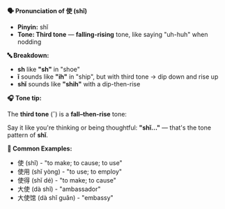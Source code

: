 **🗣️ Pronunciation of 使 (shǐ)**

- **Pinyin:** shǐ
- **Tone: Third tone** — **falling-rising** tone, like saying "uh-huh" when nodding

**🔤 Breakdown:**

- **sh** like **"sh"** in "shoe"
- **ǐ** sounds like **"ih"** in "ship", but with third tone → dip down and rise up
- **shǐ** sounds like **"shih"** with a dip-then-rise

**🎧 Tone tip:**

The **third tone** (ˇ) is a **fall–then-rise** tone:

Say it like you're thinking or being thoughtful: **"shǐ..."** — that's the tone pattern of **shǐ**.

**📝 Common Examples:**

- 使 (shǐ) - "to make; to cause; to use"
- 使用 (shǐ yòng) - "to use; to employ"
- 使得 (shǐ dé) - "to make; to cause"
- 大使 (dà shǐ) - "ambassador"
- 大使馆 (dà shǐ guǎn) - "embassy"
